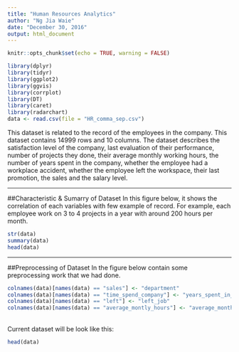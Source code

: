 ```yaml
---
title: "Human Resources Analytics"
author: "Ng Jia Waie"
date: "December 30, 2016"
output: html_document
---
```


```r
knitr::opts_chunk$set(echo = TRUE, warning = FALSE)
```

```r
library(dplyr)
library(tidyr)
library(ggplot2)
library(ggvis)
library(corrplot)
library(DT)
library(caret)
library(radarchart)
data <- read.csv(file = "HR_comma_sep.csv")
```

This dataset is related to the record of the employees in the company. This dataset contains 14999 rows and 10 columns. The dataset describes the satisfaction level of the company, last evaluation of their performance, number of projects they done, their average monthly working hours, the number of years spent in the company, whether the employee had a workplace accident, whether the employee left the workspace, their last promotion, the sales and the salary level.
<hr>
##Characteristic & Sumarry of Dataset
In this figure below, it shows the correlation of each variables with few example of record. For example, each employee work on 3 to 4 projects in a year with around 200 hours per month.
```r
str(data)
summary(data)
head(data)
```
<hr>
##Preprocessing of Dataset
In the figure below contain some preprocessing work that we had done.
```r
colnames(data)[names(data) == "sales"] <- "department"
colnames(data)[names(data) == "time_spend_company"] <- "years_spent_in_company"
colnames(data)[names(data) == "left"] <- "left_job"
colnames(data)[names(data) == "average_montly_hours"] <- "average_monthly_hours"
```
<br>
Current dataset will be look like this:
```r
head(data)
```

